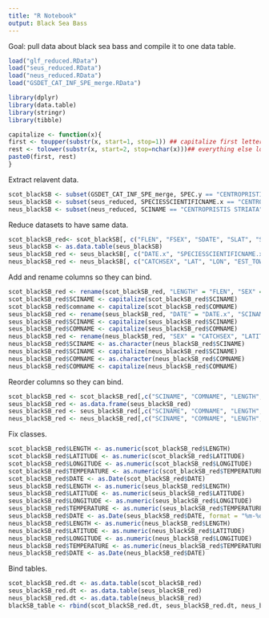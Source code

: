 ```yaml
---
title: "R Notebook"
output: Black Sea Bass
---
```


Goal: pull data about black sea bass and compile it to one data table.

```r
load("glf_reduced.RData")
load("seus_reduced.RData")
load("neus_reduced.RData")
load("GSDET_CAT_INF_SPE_merge.RData")

library(dplyr)
library(data.table)
library(stringr)
library(tibble)

capitalize <- function(x){
first <- toupper(substr(x, start=1, stop=1)) ## capitalize first letter
rest <- tolower(substr(x, start=2, stop=nchar(x)))## everything else lowercase
paste0(first, rest)
}
```

Extract relavent data.
```r
scot_blackSB <- subset(GSDET_CAT_INF_SPE_merge, SPEC.y == "CENTROPRISTIS STRIATA")
seus_blackSB <- subset(seus_reduced, SPECIESSCIENTIFICNAME.x == "CENTROPRISTIS STRIATA")
neus_blackSB <- subset(neus_reduced, SCINAME == "CENTROPRISTIS STRIATA")
```

Reduce datasets to have same data.
```r
scot_blackSB_red<- scot_blackSB[, c("FLEN", "FSEX", "SDATE", "SLAT", "SLONG", "BOTTOM_TEMPERATURE", "SPEC.y", "COMM")]
seus_blackSB <- as.data.table(seus_blackSB)
seus_blackSB_red <- seus_blackSB[, c("DATE.x", "SPECIESSCIENTIFICNAME.x", "SPECIESCOMMONNAME.x", "TEMPBOTTOM.x", "LATITUDESTART.x", "LONGITUDESTART", "LEN1", "SEXDESCRIPTION")]
neus_blackSB_red <- neus_blackSB[, c("CATCHSEX", "LAT", "LON", "EST_TOWDATE", "BOTTEMP", "LENGTH", "SCINAME", "COMNAME")]
```

Add and rename columns so they can bind.
```r
scot_blackSB_red <- rename(scot_blackSB_red, "LENGTH" = "FLEN", "SEX" = "FSEX", "TEMPERATURE" = "BOTTOM_TEMPERATURE", "LATITUDE" = "SLAT", "LONGITUDE" = "SLONG", "DATE" = "SDATE", "SCINAME" = "SPEC.y", "COMNAME" = "COMM")
scot_blackSB_red$SCINAME <- capitalize(scot_blackSB_red$SCINAME)
scot_blackSB_red$comname <- capitalize(scot_blackSB_red$COMNAME)
seus_blackSB_red <- rename(seus_blackSB_red, "DATE" = "DATE.x", "SCINAME" = "SPECIESSCIENTIFICNAME.x", "COMNAME" = "SPECIESCOMMONNAME.x", "TEMPERATURE" = "TEMPBOTTOM.x", "LATITUDE" = "LATITUDESTART.x", "LONGITUDE" = "LONGITUDESTART", "LENGTH" = "LEN1", "SEX" = "SEXDESCRIPTION")
seus_blackSB_red$SCINAME <- capitalize(seus_blackSB_red$SCINAME)
seus_blackSB_red$COMNAME <- capitalize(seus_blackSB_red$COMNAME)
neus_blackSB_red <- rename(neus_blackSB_red, "SEX" = "CATCHSEX", "LATITUDE" = "LAT", "LONGITUDE" = "LON", "DATE" = "EST_TOWDATE", "TEMPERATURE" = "BOTTEMP")
neus_blackSB_red$SCINAME <- as.character(neus_blackSB_red$SCINAME)
neus_blackSB_red$SCINAME <- capitalize(neus_blackSB_red$SCINAME)
neus_blackSB_red$COMNAME <- as.character(neus_blackSB_red$COMNAME)
neus_blackSB_red$COMNAME <- capitalize(neus_blackSB_red$COMNAME)
```

Reorder columns so they can bind.
```r
scot_blackSB_red <- scot_blackSB_red[,c("SCINAME", "COMNAME", "LENGTH", "SEX", "LATITUDE", "LONGITUDE", "TEMPERATURE", "DATE")]
seus_blackSB_red <- as.data.frame(seus_blackSB_red)
seus_blackSB_red <- seus_blackSB_red[,c("SCINAME", "COMNAME", "LENGTH", "SEX", "LATITUDE", "LONGITUDE", "TEMPERATURE", "DATE")]
neus_blackSB_red <- neus_blackSB_red[,c("SCINAME", "COMNAME", "LENGTH", "SEX", "LATITUDE", "LONGITUDE", "TEMPERATURE", "DATE")]
```

Fix classes.
```r
scot_blackSB_red$LENGTH <- as.numeric(scot_blackSB_red$LENGTH)
scot_blackSB_red$LATITUDE <- as.numeric(scot_blackSB_red$LATITUDE)
scot_blackSB_red$LONGITUDE <- as.numeric(scot_blackSB_red$LONGITUDE)
scot_blackSB_red$TEMPERATURE <- as.numeric(scot_blackSB_red$TEMPERATURE)
scot_blackSB_red$DATE <- as.Date(scot_blackSB_red$DATE)
seus_blackSB_red$LENGTH <- as.numeric(seus_blackSB_red$LENGTH)
seus_blackSB_red$LATITUDE <- as.numeric(seus_blackSB_red$LATITUDE)
seus_blackSB_red$LONGITUDE <- as.numeric(seus_blackSB_red$LONGITUDE)
seus_blackSB_red$TEMPERATURE <- as.numeric(seus_blackSB_red$TEMPERATURE)
seus_blackSB_red$DATE <- as.Date(seus_blackSB_red$DATE, format = "%m-%d-%Y")
neus_blackSB_red$LENGTH <- as.numeric(neus_blackSB_red$LENGTH)
neus_blackSB_red$LATITUDE <- as.numeric(neus_blackSB_red$LATITUDE)
neus_blackSB_red$LONGITUDE <- as.numeric(neus_blackSB_red$LONGITUDE)
neus_blackSB_red$TEMPERATURE <- as.numeric(neus_blackSB_red$TEMPERATURE)
neus_blackSB_red$DATE <- as.Date(neus_blackSB_red$DATE)
```

Bind tables.
```r
scot_blackSB_red.dt <- as.data.table(scot_blackSB_red)
seus_blackSB_red.dt <- as.data.table(seus_blackSB_red)
neus_blackSB_red.dt <- as.data.table(neus_blackSB_red)
blackSB_table <- rbind(scot_blackSB_red.dt, seus_blackSB_red.dt, neus_blackSB_red.dt)
```


